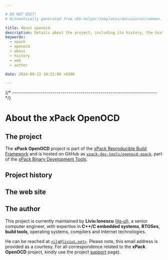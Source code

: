 ```yaml
---

# DO NOT EDIT!
# Automatically generated from xbb-helper/templates/docusaurus/common.

title: About openocd
description: Details about the project, including its history, the history of the website, and details about the author.
keywords:
  - xpack
  - openocd
  - about
  - history
  - web
  - author

date: 2024-09-22 10:23:00 +0300

---
```



{/* ------------------------------------------------------------------------ */}

# About the xPack OpenOCD

## The project

The **xPack OpenOCD** project is part of the
[xPack Reproducible Build Framework](https://xpack.github.io)
and is hosted on GitHub as
[`xpack-dev-tools/openocd-xpack`](https://github.com/xpack-dev-tools/openocd-xpack/),
part of the [xPack Binary Development Tools](https://github.com/xpack-dev-tools/).

<MoreIntro/>

## Project history

<History/>

## The web site

<Website/>

## The author

This project is currently maintained by **Liviu Ionescu**
([ilg-ul](https://github.com/ilg-ul)),
a senior computer engineer, with expertise in **C++/C embedded systems**,
**RTOSes**, **build tools**, operating systems, compilers
and Internet technologies.

He can be reached at [`<ilg@livius.net>`](mailto:ilg@livius.net).
Please note, this email address is provided as a courtesy.
For all correspondence related to the **xPack OpenOCD**
project, kindly use the project [support](/docs/support/) page).
